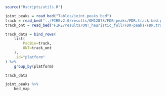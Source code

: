 ```r
source("Rscripts/utils.R")
```

```r
joint_peaks = read_bed("Tables/joint.peaks.bed")
track = read_bed("../FIREv2.0/results/GM12878/FDR-peaks/FDR.track.bed.gz")
track_ont = read_bed("FIRE/results/ONT_heuristic_full/FDR-peaks/FDR.track.bed.gz")

track_data = bind_rows(
    list(
        PacBio=track,
        ONT=track_ont
    ),
    .id="platform"
) %>%
    group_by(platform) 

track_data
```

```r

joint_peaks %>%
    bed_map

```